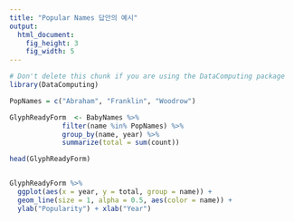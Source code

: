 ```yaml
---
title: "Popular Names 답안의 예시"
output: 
  html_document:
    fig_height: 3
    fig_width: 5
---
```


<!-- Don't edit in between this line and the one below -->
```r
# Don't delete this chunk if you are using the DataComputing package
library(DataComputing)
```

<!-- Don't edit the material above this line -->


```r
PopNames = c("Abraham", "Franklin", "Woodrow")

GlyphReadyForm  <- BabyNames %>%
             filter(name %in% PopNames) %>%
             group_by(name, year) %>%
             summarize(total = sum(count)) 

head(GlyphReadyForm)


GlyphReadyForm %>%
  ggplot(aes(x = year, y = total, group = name)) +
  geom_line(size = 1, alpha = 0.5, aes(color = name)) +
  ylab("Popularity") + xlab("Year")
```
